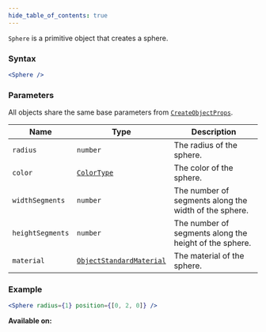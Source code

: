 ```yaml
---
hide_table_of_contents: true
---
```



`Sphere` is a primitive object that creates a sphere.

### Syntax

```jsx
<Sphere />
```

### Parameters

All objects share the same base parameters from [`CreateObjectProps`](/sdk/types/CreateObjectProps).

| Name             | Type                                                          | Description                                            |
| ---------------- | ------------------------------------------------------------- | ------------------------------------------------------ |
| `radius`         | `number`                                                      | The radius of the sphere.                              |
| `color`          | [`ColorType`](/sdk/types/ColorType)                           | The color of the sphere.                               |
| `widthSegments`  | `number`                                                      | The number of segments along the width of the sphere.  |
| `heightSegments` | `number`                                                      | The number of segments along the height of the sphere. |
| `material`       | [`ObjectStandardMaterial`](/sdk/types/ObjectStandardMaterial) | The material of the sphere.                            |

### Example

```jsx
<Sphere radius={1} position={[0, 2, 0]} />
```

**Available on:** <ClientTag /> <ServerTag />
